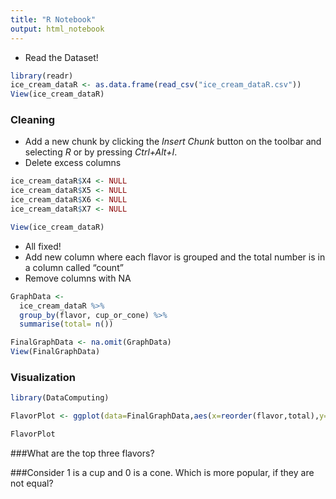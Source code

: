 ```yaml
---
title: "R Notebook"
output: html_notebook
---
```


- Read the Dataset!

```r
library(readr)
ice_cream_dataR <- as.data.frame(read_csv("ice_cream_dataR.csv"))
View(ice_cream_dataR)
```

### Cleaning

- Add a new chunk by clicking the *Insert Chunk* button on the toolbar and selecting *R* or by pressing *Ctrl+Alt+I*.
- Delete excess columns
```r
ice_cream_dataR$X4 <- NULL
ice_cream_dataR$X5 <- NULL
ice_cream_dataR$X6 <- NULL
ice_cream_dataR$X7 <- NULL

View(ice_cream_dataR)
```

- All fixed!
- Add new column where each flavor is grouped and the total number is in a column called "count"
- Remove columns with NA

```r

GraphData <- 
  ice_cream_dataR %>%
  group_by(flavor, cup_or_cone) %>% 
  summarise(total= n())

FinalGraphData <- na.omit(GraphData) 
View(FinalGraphData)
```


### Visualization
```r
library(DataComputing)

FlavorPlot <- ggplot(data=FinalGraphData,aes(x=reorder(flavor,total),y=total ,fill=cup_or_cone))+geom_bar(stat='identity',position='stack', width=.9) + theme(axis.text.x=element_text(angle=60,hjust=1))

FlavorPlot
```

###What are the top three flavors?

###Consider 1 is a cup and 0 is a cone. Which is more popular, if they are not equal?







